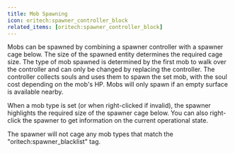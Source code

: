 ```yaml
---
title: Mob Spawning
icon: oritech:spawner_controller_block
related_items: [oritech:spawner_controller_block]
---
```


<center>
<ModAsset location="oritech:area/mob_spawner" width={512} />
</center>

Mobs can be spawned by combining a spawner controller with a spawner cage below.
The size of the spawned entity determines the required cage size.
The type of mob spawned is determined by the first mob to walk over the controller and can only be changed by replacing the controller.
The controller collects souls and uses them to spawn the set mob, with the soul cost depending on the mob's HP.
Mobs will only spawn if an empty surface is available nearby.

When a mob type is set (or when right-clicked if invalid), the spawner highlights the required size of the spawner cage below.
You can also right-click the spawner to get information on the current operational state.

<Callout variant="info">
    The spawner will not cage any mob types that match the "oritech:spawner_blacklist" tag.
</Callout>